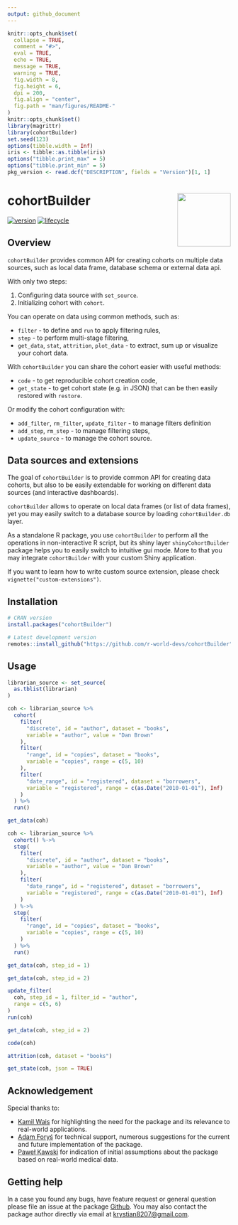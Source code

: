 ```yaml
---
output: github_document
---
```


```r
knitr::opts_chunk$set(
  collapse = TRUE,
  comment = "#>",
  eval = TRUE,        
  echo = TRUE,
  message = TRUE,
  warning = TRUE,
  fig.width = 8,
  fig.height = 6,
  dpi = 200,
  fig.align = "center",
  fig.path = "man/figures/README-"
)
knitr::opts_chunk$set()
library(magrittr)
library(cohortBuilder)
set.seed(123)
options(tibble.width = Inf)
iris <- tibble::as.tibble(iris)
options("tibble.print_max" = 5)
options("tibble.print_min" = 5)
pkg_version <- read.dcf("DESCRIPTION", fields = "Version")[1, 1]
```

# cohortBuilder <img src="man/figures/logo.png" align="right" width="120" />

[![version](https://img.shields.io/static/v1.svg?label=github.com&message=v.`r I(pkg_version)`&color=ff69b4)](https://r-world-devs.github.io/cohortBuilder/)
[![lifecycle](https://img.shields.io/badge/lifecycle-experimental-orange.svg)](https://lifecycle.r-lib.org/articles/stages.html#experimental)

## Overview

`cohortBuilder` provides common API for creating cohorts on multiple data sources, 
such as local data frame, database schema or external data api.

With only two steps:

1. Configuring data source with `set_source`.
2. Initializing cohort with `cohort`.

You can operate on data using common methods, such as:

- `filter` - to define and `run` to apply filtering rules,
- `step` - to perform multi-stage filtering,
- `get_data`, `stat`, `attrition`, `plot_data` -  to extract, sum up or visualize your cohort data.

With `cohortBuilder` you can share the cohort easier with useful methods:

- `code` - to get reproducible cohort creation code,
- `get_state` - to get cohort state (e.g. in JSON) that can be then easily restored with `restore`.

Or modify the cohort configuration with:

- `add_filter`, `rm_filter`, `update_filter` - to manage filters definition
- `add_step`, `rm_step` - to manage filtering steps,
- `update_source` - to manage the cohort source.

## Data sources and extensions

The goal of `cohortBuilder` is to provide common API for creating data cohorts, 
but also to be easily extendable for working on different data sources (and interactive dashboards).

`cohortBuilder` allows to operate on local data frames (or list of data frames), 
yet you may easily switch to a database source by loading `cohortBuilder.db` layer.

As a standalone R package, you use `cohortBuilder` to perform all the operations in non-interactive
R script, but its shiny layer `shinyCohortBuilder` package helps you to easily switch to intuitive gui mode.
More to that you may integrate `cohortBuilder` with your custom Shiny application.

If you want to learn how to write custom source extension, please check `vignette("custom-extensions")`.

## Installation

```r
# CRAN version
install.packages("cohortBuilder")

# Latest development version
remotes::install_github("https://github.com/r-world-devs/cohortBuilder")
```

## Usage

```r
librarian_source <- set_source(
  as.tblist(librarian)
)

coh <- librarian_source %>% 
  cohort(
    filter(
      "discrete", id = "author", dataset = "books", 
      variable = "author", value = "Dan Brown"
    ),
    filter(
      "range", id = "copies", dataset = "books", 
      variable = "copies", range = c(5, 10)
    ),
    filter(
      "date_range", id = "registered", dataset = "borrowers", 
      variable = "registered", range = c(as.Date("2010-01-01"), Inf)
    ) 
  ) %>% 
  run()

get_data(coh)
```

```r
coh <- librarian_source %>% 
  cohort() %->% 
  step(
    filter(
      "discrete", id = "author", dataset = "books", 
      variable = "author", value = "Dan Brown"
    ),
    filter(
      "date_range", id = "registered", dataset = "borrowers", 
      variable = "registered", range = c(as.Date("2010-01-01"), Inf)
    )
  ) %->% 
  step(
    filter(
      "range", id = "copies", dataset = "books", 
      variable = "copies", range = c(5, 10)
    )
  ) %>% 
  run()
```

```r
get_data(coh, step_id = 1)
```

```r
get_data(coh, step_id = 2)
```

```r
update_filter(
  coh, step_id = 1, filter_id = "author",
  range = c(5, 6)
)
run(coh)

get_data(coh, step_id = 2)
```

```r
code(coh)
```

```r
attrition(coh, dataset = "books")
```

```r
get_state(coh, json = TRUE)
```

## Acknowledgement

Special thanks to:

- [Kamil Wais](mailto:kamil.wais@gmail.com) for highlighting the need for the package and its relevance to real-world applications.
- [Adam Foryś](mailto:adam.forys@gmail.com) for technical support, numerous suggestions for the current and future implementation of the package.
- [Paweł Kawski](mailto:pawel.kawski@gmail.com) for indication of initial assumptions about the package based on real-world medical data.

## Getting help

In a case you found any bugs, have feature request or general question please file an issue at the package [Github](https://github.com/r-world-devs/cohortBuilder/issues).
You may also contact the package author directly via email at [krystian8207@gmail.com](mailto:krystian8207@gmail.com).

